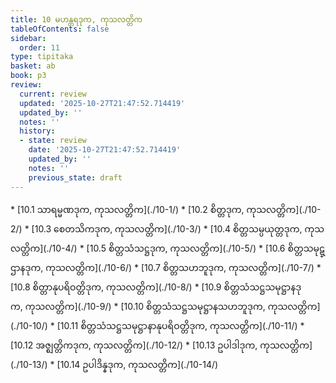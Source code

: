 ```yaml
---
title: 10 မဟန္တရဒုက, ကုသလတ္တိက
tableOfContents: false
sidebar:
  order: 11
type: tipitaka
basket: ab
book: p3
review:
  current: review
  updated: '2025-10-27T21:47:52.714419'
  updated_by: ''
  notes: ''
  history:
  - state: review
    date: '2025-10-27T21:47:52.714419'
    updated_by: ''
    notes: ''
    previous_state: draft
---
```



<ReviewStatus review={frontmatter.review} showDetails={true} />

<HypothesisAnnotation frontmatter={frontmatter} />

<DynamicBreadcrumb />



<TableOfContents book="p3" section="10">
* [10.1 သာရမ္မဏဒုက, ကုသလတ္တိက](./10-1/)
* [10.2 စိတ္တဒုက, ကုသလတ္တိက](./10-2/)
* [10.3 စေတသိကဒုက, ကုသလတ္တိက](./10-3/)
* [10.4 စိတ္တသမ္ပယုတ္တဒုက, ကုသလတ္တိက](./10-4/)
* [10.5 စိတ္တသံသဋ္ဌဒုက, ကုသလတ္တိက](./10-5/)
* [10.6 စိတ္တသမုဋ္ဌာနဒုက, ကုသလတ္တိက](./10-6/)
* [10.7 စိတ္တသဟဘူဒုက, ကုသလတ္တိက](./10-7/)
* [10.8 စိတ္တာနုပရိဝတ္တိဒုက, ကုသလတ္တိက](./10-8/)
* [10.9 စိတ္တသံသဋ္ဌသမုဋ္ဌာနဒုက, ကုသလတ္တိက](./10-9/)
* [10.10 စိတ္တသံသဋ္ဌသမုဋ္ဌာနသဟဘူဒုက, ကုသလတ္တိက](./10-10/)
* [10.11 စိတ္တသံသဋ္ဌသမုဋ္ဌာနာနုပရိဝတ္တိဒုက, ကုသလတ္တိက](./10-11/)
* [10.12 အဇ္ဈတ္တိကဒုက, ကုသလတ္တိက](./10-12/)
* [10.13 ဥပါဒါဒုက, ကုသလတ္တိက](./10-13/)
* [10.14 ဥပါဒိန္နဒုက, ကုသလတ္တိက](./10-14/)
</TableOfContents>